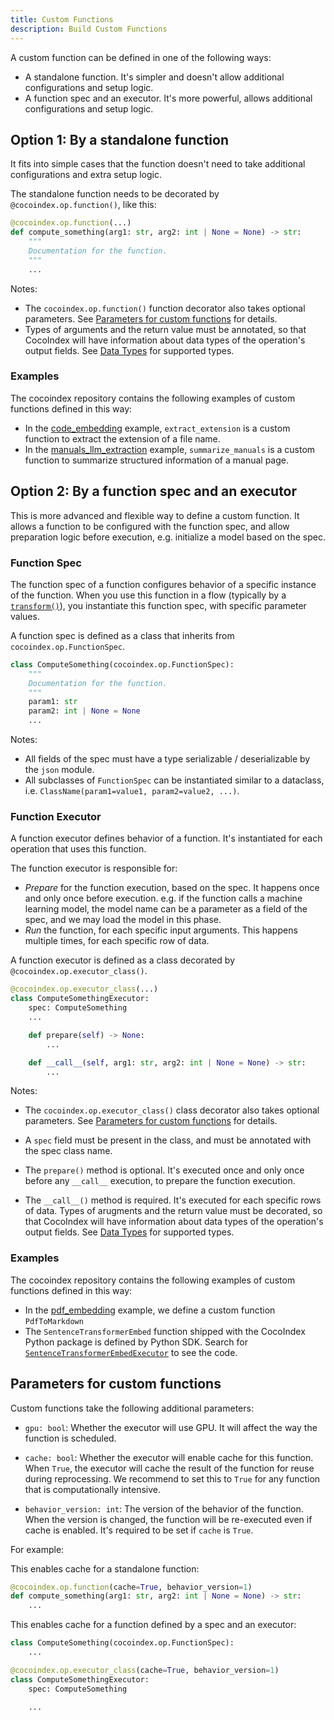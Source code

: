 ```yaml
---
title: Custom Functions
description: Build Custom Functions
---
```



A custom function can be defined in one of the following ways:

*   A standalone function. It's simpler and doesn't allow additional configurations and setup logic.
*   A function spec and an executor. It's more powerful, allows additional configurations and setup logic.

## Option 1: By a standalone function

It fits into simple cases that the function doesn't need to take additional configurations and extra setup logic.

<Tabs>
<TabItem value="python" label="Python" default>

The standalone function needs to be decorated by `@cocoindex.op.function()`, like this:

```python
@cocoindex.op.function(...)
def compute_something(arg1: str, arg2: int | None = None) -> str:
    """
    Documentation for the function.
    """
    ...
```

Notes:

*   The `cocoindex.op.function()` function decorator also takes optional parameters.
    See [Parameters for custom functions](#parameters-for-custom-functions) for details.
*   Types of arguments and the return value must be annotated, so that CocoIndex will have information about data types of the operation's output fields.
    See [Data Types](/docs/core/data_types) for supported types.

</TabItem>
</Tabs>

### Examples

The cocoindex repository contains the following examples of custom functions defined in this way:

*   In the [code_embedding](https://github.com/cocoindex-io/cocoindex/blob/main/examples/code_embedding/main.py) example,
    `extract_extension` is a custom function to extract the extension of a file name.
*   In the [manuals_llm_extraction](https://github.com/cocoindex-io/cocoindex/blob/main/examples/manuals_llm_extraction/main.py) example,
    `summarize_manuals` is a custom function to summarize structured information of a manual page.


## Option 2: By a function spec and an executor

This is more advanced and flexible way to define a custom function.
It allows a function to be configured with the function spec, and allow preparation logic before execution, e.g. initialize a model based on the spec.

### Function Spec

The function spec of a function configures behavior of a specific instance of the function.
When you use this function in a flow (typically by a [`transform()`](/docs/core/flow_def#transform)), you instantiate this function spec, with specific parameter values.

<Tabs>
<TabItem value="python" label="Python" default>

A function spec is defined as a class that inherits from `cocoindex.op.FunctionSpec`.

```python
class ComputeSomething(cocoindex.op.FunctionSpec):
    """
    Documentation for the function.
    """
    param1: str
    param2: int | None = None
    ...
```

Notes:
*   All fields of the spec must have a type serializable / deserializable by the `json` module.
*   All subclasses of `FunctionSpec` can be instantiated similar to a dataclass, i.e. `ClassName(param1=value1, param2=value2, ...)`.

</TabItem>
</Tabs>


### Function Executor

A function executor defines behavior of a function. It's instantiated for each operation that uses this function.

The function executor is responsible for:

*   *Prepare* for the function execution, based on the spec.
    It happens once and only once before execution.
    e.g. if the function calls a machine learning model, the model name can be a parameter as a field of the spec, and we may load the model in this phase.
*   *Run* the function, for each specific input arguments. This happens multiple times, for each specific row of data.

<Tabs>
<TabItem value="python" label="Python" default>

A function executor is defined as a class decorated by `@cocoindex.op.executor_class()`.


```python
@cocoindex.op.executor_class(...)
class ComputeSomethingExecutor:
    spec: ComputeSomething
    ...

    def prepare(self) -> None:
        ...

    def __call__(self, arg1: str, arg2: int | None = None) -> str:
        ...
```

Notes:

*   The `cocoindex.op.executor_class()` class decorator also takes optional parameters.
    See [Parameters for custom functions](#parameters-for-custom-functions) for details.

*   A `spec` field must be present in the class, and must be annotated with the spec class name.
*   The `prepare()` method is optional. It's executed once and only once before any `__call__` execution, to prepare the function execution.
*   The `__call__()` method is required. It's executed for each specific rows of data.
    Types of arugments and the return value must be decorated, so that CocoIndex will have information about data types of the operation's output fields.
    See [Data Types](/docs/core/data_types) for supported types.

</TabItem>
</Tabs>

### Examples

The cocoindex repository contains the following examples of custom functions defined in this way:

*   In the [pdf_embedding](https://github.com/cocoindex-io/cocoindex/blob/main/examples/pdf_embedding/main.py) example, we define a custom function `PdfToMarkdown`
*   The `SentenceTransformerEmbed` function shipped with the CocoIndex Python package is defined by Python SDK.
    Search for [`SentenceTransformerEmbedExecutor`](https://github.com/search?q=repo%3Acocoindex-io%2Fcocoindex+lang%3Apython+SentenceTransformerEmbedExecutor&type=code) to see the code.

## Parameters for custom functions

Custom functions take the following additional parameters:

*   `gpu: bool`: Whether the executor will use GPU. It will affect the way the function is scheduled.

*   `cache: bool`: Whether the executor will enable cache for this function.
     When `True`, the executor will cache the result of the function for reuse during reprocessing.
     We recommend to set this to `True` for any function that is computationally intensive.

*   `behavior_version: int`: The version of the behavior of the function.
    When the version is changed, the function will be re-executed even if cache is enabled.
    It's required to be set if `cache` is `True`.

For example:

<Tabs>
<TabItem value="python" label="Python" default>

This enables cache for a standalone function:

```python
@cocoindex.op.function(cache=True, behavior_version=1)
def compute_something(arg1: str, arg2: int | None = None) -> str:
    ...
```

This enables cache for a function defined by a spec and an executor:

```python
class ComputeSomething(cocoindex.op.FunctionSpec):
    ...

@cocoindex.op.executor_class(cache=True, behavior_version=1)
class ComputeSomethingExecutor:
    spec: ComputeSomething

    ...
```

</TabItem>
</Tabs>
